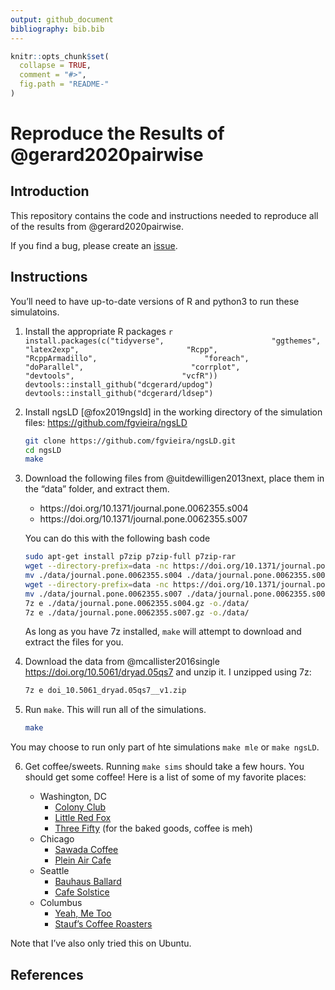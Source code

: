 ```yaml
---
output: github_document
bibliography: bib.bib
---
```


<!-- README.md is generated from README.Rmd. Please edit that file -->

```r
knitr::opts_chunk$set(
  collapse = TRUE,
  comment = "#>",
  fig.path = "README-"
)
```

# Reproduce the Results of @gerard2020pairwise

## Introduction

This repository contains the code and instructions needed to reproduce all of
the results from @gerard2020pairwise.

If you find a bug, please create an
[issue](https://github.com/dcgerard/reproduce_pairwise_ld/issues).

## Instructions

You'll need to have up-to-date versions of R and python3 to run these simulatoins.
    
1. Install the appropriate R packages
    ```r
    install.packages(c("tidyverse",
                       "ggthemes",
                       "latex2exp",
                       "Rcpp",
                       "RcppArmadillo",
                       "foreach",
                       "doParallel",
                       "corrplot",
                       "devtools",
                       "vcfR"))
    devtools::install_github("dcgerard/updog")
    devtools::install_github("dcgerard/ldsep")
    ```
    
2. Install ngsLD [@fox2019ngsld] in the working directory of the simulation files: <https://github.com/fgvieira/ngsLD>
    
    ``` bash
    git clone https://github.com/fgvieira/ngsLD.git
    cd ngsLD
    make
    ```
    
3. Download the following files from @uitdewilligen2013next, 
   place them in the "data" folder, and extract them.
    
    - https://doi.org/10.1371/journal.pone.0062355.s004
    - https://doi.org/10.1371/journal.pone.0062355.s007
    
    You can do this with the following bash code
    
    ``` bash
    sudo apt-get install p7zip p7zip-full p7zip-rar
    wget --directory-prefix=data -nc https://doi.org/10.1371/journal.pone.0062355.s004
    mv ./data/journal.pone.0062355.s004 ./data/journal.pone.0062355.s004.gz
    wget --directory-prefix=data -nc https://doi.org/10.1371/journal.pone.0062355.s007
    mv ./data/journal.pone.0062355.s007 ./data/journal.pone.0062355.s007.gz
    7z e ./data/journal.pone.0062355.s004.gz -o./data/
    7z e ./data/journal.pone.0062355.s007.gz -o./data/
    ```
    
    As long as you have 7z installed, `make` will attempt to download and extract the files for you.
    
4. Download the data from @mcallister2016single <https://doi.org/10.5061/dryad.05qs7> and unzip it. I unzipped using 7z:
    
    ``` bash
    7z e doi_10.5061_dryad.05qs7__v1.zip 
    ```

5. Run `make`. This will run all of the simulations.

    ``` bash
    make
    ```
  
  You may choose to run only part of hte simulations `make mle` or `make ngsLD`.

6. Get coffee/sweets. Running `make sims` should take a few hours. You should get 
   some coffee! Here is a list of some of my favorite places:

    - Washington, DC
        - [Colony Club](https://www.yelp.com/biz/colony-club-washington)
        - [Little Red Fox](https://www.yelp.com/biz/little-red-fox-washington)
        - [Three Fifty](https://www.yelp.com/biz/three-fifty-bakery-and-coffee-bar-washington) (for the baked goods, coffee is meh)
    - Chicago
        - [Sawada Coffee](https://www.yelp.com/biz/sawada-coffee-chicago)
        - [Plein Air Cafe](https://www.yelp.com/biz/plein-air-cafe-and-eatery-chicago-2)
    - Seattle
        - [Bauhaus Ballard](https://www.yelp.com/biz/bauhaus-ballard-seattle)
        - [Cafe Solstice](https://www.yelp.com/biz/cafe-solstice-seattle)
    - Columbus
        - [Yeah, Me Too](https://www.yelp.com/biz/yeah-me-too-columbus)
        - [Stauf's Coffee Roasters](https://www.yelp.com/biz/staufs-coffee-roasters-columbus-2)


Note that I've also only tried this on Ubuntu.

## References
